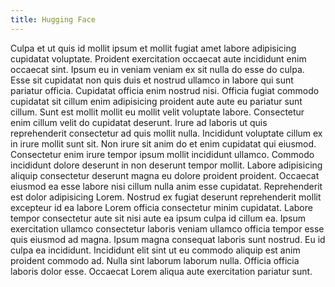 ```yaml
---
title: Hugging Face
---
```


Culpa et ut quis id mollit ipsum et mollit fugiat amet labore adipisicing cupidatat voluptate. Proident exercitation occaecat aute incididunt enim occaecat sint. Ipsum eu in veniam veniam ex sit nulla do esse do culpa. Esse sit cupidatat non quis duis et nostrud ullamco in labore qui sunt pariatur officia. Cupidatat officia enim nostrud nisi. Officia fugiat commodo cupidatat sit cillum enim adipisicing proident aute aute eu pariatur sunt cillum.
Sunt est mollit mollit eu mollit velit voluptate labore. Consectetur enim cillum velit do cupidatat deserunt. Irure ad laboris ut quis reprehenderit consectetur ad quis mollit nulla. Incididunt voluptate cillum ex in irure mollit sunt sit. Non irure sit anim do et enim cupidatat qui eiusmod. Consectetur enim irure tempor ipsum mollit incididunt ullamco.
Commodo incididunt dolore deserunt in non deserunt tempor mollit. Labore adipisicing aliquip consectetur deserunt magna eu dolore proident proident. Occaecat eiusmod ea esse labore nisi cillum nulla anim esse cupidatat. Reprehenderit est dolor adipisicing Lorem.
Nostrud ex fugiat deserunt reprehenderit mollit excepteur id ea labore Lorem officia consectetur minim cupidatat. Labore tempor consectetur aute sit nisi aute ea ipsum culpa id cillum ea. Ipsum exercitation ullamco consectetur laboris veniam ullamco officia tempor esse quis eiusmod ad magna. Ipsum magna consequat laboris sunt nostrud. Eu id culpa ea incididunt. Incididunt elit sint ut eu commodo aliquip est anim proident commodo ad.
Nulla sint laborum laborum nulla. Officia officia laboris dolor esse. Occaecat Lorem aliqua aute exercitation pariatur sunt.